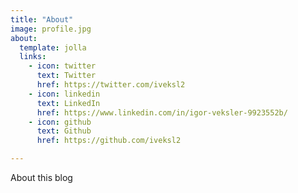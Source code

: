 ```yaml
---
title: "About"
image: profile.jpg
about:
  template: jolla
  links:
    - icon: twitter
      text: Twitter
      href: https://twitter.com/iveksl2
    - icon: linkedin
      text: LinkedIn
      href: https://www.linkedin.com/in/igor-veksler-9923552b/
    - icon: github
      text: Github
      href: https://github.com/iveksl2

---
```


About this blog
